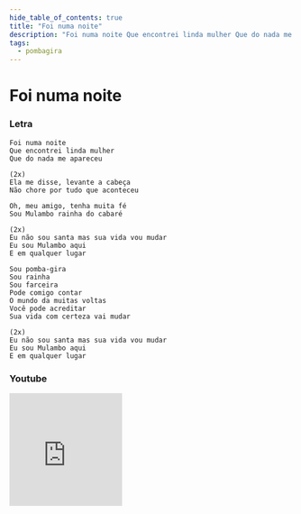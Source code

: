 ```yaml
---
hide_table_of_contents: true
title: "Foi numa noite"
description: "Foi numa noite Que encontrei linda mulher Que do nada me apareceu Ela me disse, levante a cabeça Não chore por tudo que aconteceu Oh, meu amigo, tenha muita fé Sou Mulambo rainha do cabaré Eu não sou santa mas sua vida vou mudar Eu sou Mulambo aqui E em qualquer lugar Sou pomba-gira Sou rainha Sou farceira Pode comigo contar O mundo da muitas voltas Você pode acreditar Sua vida com certeza vai mudar Eu não sou santa mas sua vida vou mudar Eu sou Mulambo aqui E em qualquer lugar"
tags:
  - pombagira
---
```


# Foi numa noite

### Letra

```text
Foi numa noite
Que encontrei linda mulher
Que do nada me apareceu

(2x)
Ela me disse, levante a cabeça
Não chore por tudo que aconteceu

Oh, meu amigo, tenha muita fé
Sou Mulambo rainha do cabaré

(2x)
Eu não sou santa mas sua vida vou mudar
Eu sou Mulambo aqui
E em qualquer lugar

Sou pomba-gira
Sou rainha
Sou farceira
Pode comigo contar
O mundo da muitas voltas
Você pode acreditar
Sua vida com certeza vai mudar

(2x)
Eu não sou santa mas sua vida vou mudar
Eu sou Mulambo aqui
E em qualquer lugar
```

### Youtube

<iframe
  width="200"
  height="200"
  src="https://www.youtube.com/embed/Tl8noe3vAYI"
  title="YouTube video player"
  frameborder="0"
  allow="accelerometer; autoplay; clipboard-write; encrypted-media; gyroscope; picture-in-picture; web-share"
  referrerpolicy="strict-origin-when-cross-origin"
  allowfullscreen
></iframe>
